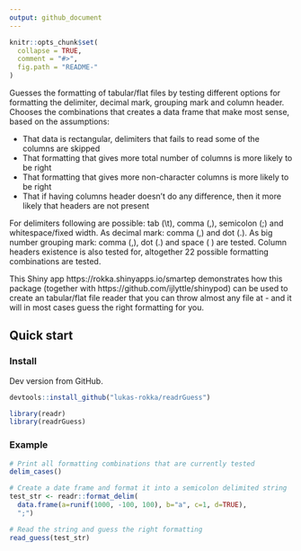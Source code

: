 ```yaml
---
output: github_document
---
```


<!-- README.md is generated from README.Rmd. Please edit that file -->

```r
knitr::opts_chunk$set(
  collapse = TRUE,
  comment = "#>",
  fig.path = "README-"
)
```
Guesses the formatting of tabular/flat files by testing different options for formatting the delimiter, decimal mark, grouping mark and column header. Chooses the combinations that creates a data frame that make most sense, based on the assumptions:

* That data is rectangular, delimiters that fails to read some of the columns are skipped
* That formatting that gives more total number of columns is more likely to be right
* That formatting that gives more non-character columns is more likely to be right
* That if having columns header doesn't do any difference, then it more likely that headers are not present

For delimiters following are possible: tab (\\t), comma (,), semicolon (;) and whitespace/fixed width. As decimal mark: comma (,) and dot (.). As big number grouping mark: comma (,), dot (.) and space ( ) are tested. Column headers existence is also tested for, altogether 22 possible formatting combinations are tested. 

This Shiny app https://rokka.shinyapps.io/smartep demonstrates how this package (together with https://github.com/ijlyttle/shinypod) can be used to create an tabular/flat file reader that you can throw almost any file at - and it will in most cases guess the right formatting for you.

## Quick start

### Install

Dev version from GitHub.

```r
devtools::install_github("lukas-rokka/readrGuess")
```

```r
library(readr)
library(readrGuess)
```

### Example

```r

# Print all formatting combinations that are currently tested
delim_cases()

# Create a date frame and format it into a semicolon delimited string
test_str <- readr::format_delim(
  data.frame(a=runif(1000, -100, 100), b="a", c=1, d=TRUE), 
  ";")

# Read the string and guess the right formatting
read_guess(test_str)
```
